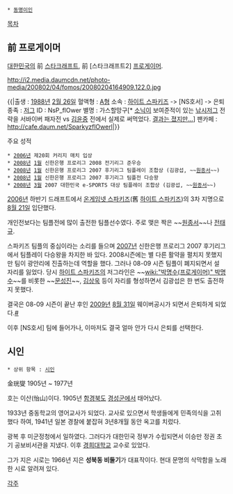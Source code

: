  * [[동명이인]]

[[목차]]

== 前 프로게이머 ==
[[대한민국]]의 前 [[스타크래프트]], 前 [스타크래프트2] [[프로게이머]].

http://i2.media.daumcdn.net/photo-media/200802/04/fomos/20080204164909.122.0.jpg

{{|출생 : [[1988년]] [[2월 26일]]
혈액형 : [[A형]]
소속 : [[하이트 스파키즈]] -> [NS호서] -> 은퇴
종족 : [[저그]]
ID : NsP_flOwer
별명 : 가스할망구[* [[소닉]]이 보여준적이 있는 [http://tvpot.daum.net/clip/ClipView.do?clipid=6467673&q=%B0%A1%BD%BA%C7%D2%B8%C1%B1%B8 낚시저그] 전략을 서바이버 패자전 vs [[김윤중]] 전에서 실제로 써먹었다. [http://www.fomos.kr/board/board.php?mode=read&keyno=54721&db=news 결과는 졌지만...]]
팬카페 : http://cafe.daum.net/SparkyzflOwerl|}}

주요 성적

 * [[2006년]] 제20회 커리지 매치 입상
 * [[2008년]] [[1월]] 신한은행 프로리그 2008 전기리그 준우승
 * [[2008년]] [[1월]] 신한은행 프로리그 2007 후기리그 팀플레이 조합상 (김광섭, ~~[[원종서]]~~)
 * [[2008년]] [[1월]] 신한은행 프로리그 2007 후기리그 팀플전 다승왕
 * [[2008년]] [[3월]] 2007 대한민국 e-SPORTS 대상 팀플레이 조합상 (김광섭, ~~[[원종서]]~~)

[[2006년]] 하반기 드래프트에서 [[온게임넷 스파키즈]](舊 [[하이트 스파키즈]])의 3차 지명으로 [[8월 21일]] 입단했다.

개인전보다는 팀플전에 많이 출전한 팀플선수였다. 주로 맺은 짝은 ~~[[원종서]]~~나 [[전태규]].

스파키즈 팀플의 중심이라는 소리를 들으며 [[2007년]] 신한은행 프로리그 2007 후기리그에서 팀플레이 다승왕을 차지한 바 있다. 2008시즌에는 별 다른 활약을 펼치지 못했지만 팀이 광안리에 진출하는데 역할을 했다. 그러나 08-09 시즌 팀플이 폐지되면서 설 자리를 잃었다. 당시 [[하이트 스파키즈]]의 저그라인은 ~~[[wiki:"박명수(프로게이머)" 박명수]]~~를 비롯한 ~~[[문성진]]~~, [[김상욱]] 등이 자리를 형성하면서 김광섭은 한 번도 출전하지 못했다.

결국은 08-09 시즌이 끝난 후인 [[2009년]] [[8월 31일]] 웨이버공시가 되면서 은퇴하게 되었다.[http://esports.dailygame.co.kr/news/read.php?id=14872 #]

이후 [NS호서] 팀에 들어가나, 이마저도 결국 얼마 안가 다시 은퇴를 선택한다.

== 시인 ==
 * 상위 항목 : [[시인]]

金珖燮
1905년 ~ 1977년

호는 이산(怡山)이다. 1905년 [[함경북도]] [[경성군]]에서 태어났다.

1933년 중동학교의 영어교사가 되었다. 교사로 있으면서 학생들에게 민족의식을 고취했다 하여, 1941년 일본 경찰에 붙잡혀 3년8개월 동안 옥고를 치렀다.

광복 후 미군정청에서 일하였다. 그러다가 대한민국 정부가 수립되면서 이승만 정권 초기 공보비서관을 지냈다. 이후 [[경희대학교]] 교수로 있었다.

그가 지은 시로는 1966년 지은 '''성북동 비둘기'''가 대표작이다. 현대 문명의 삭막함을 노래한 시로 알려져 있다.

[[각주]]
